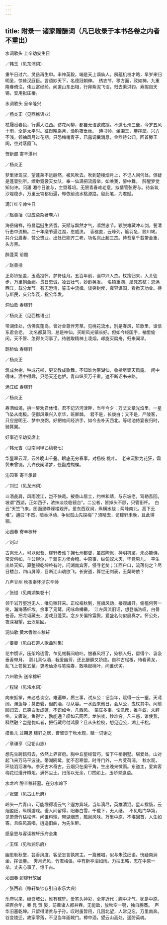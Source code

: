 ```yaml
---
---
---
```

title: 附录一 诸家赠酬词（凡已收录于本书各卷之内者不重出）
---




水调歌头 上辛幼安生日


／韩玉（见东浦词）

重午日过六，灵岳再生申。丰神英毅，端是天上谪仙人。夙蕴机权才略，早岁来归明圣，惊耸汉庭臣。言语妙天下，名德冠朝绅。　绣衣节，移方面，政如神。九重隆眷倚注，伟业富经纶。闻道山东出相，行拜紫泥飞诏，归去秉洪钧。寿嘏自天锡，安用拟庄椿。





水调歌头 呈辛隆兴


／杨炎正（见西樵语业）

杖屦觅春色，行遍大江西。访花问柳，都自无语欲成蹊。不道七州三垒，今岁五风十雨，全是太平时。征辔晚乘月，渔钓夜垂丝。　诗书帅，坐围玉，麈挥犀。兴方不浅，领袖风月过花期。只恐梅梢青子，已露调羹消息，金鼎待公归。回首滕王阁，空对落霞飞。





贺新郎 寄辛潭州


／杨炎正

梦里骖鸾驭，望蓬莱不远翩然，被风吹去。吹到楚楼烟月上，不记人间何处。但疑是蓬壶别所。缥缈霓裳天女队，奉一仙满把流霞举。如唤我，醉中舞。　醉醒梦觉知何许。问潇 湘今日谁与，主盟尊俎。无限青春难老意，拟倩管弦寄与。待新筑沙堤稳步。万里云霄都历遍，却依前流水桃源路。留此笔，为君赋。





满江红辛帅生日


／赵善括（见应斋杂著卷六）

海岳储祥，符昌运挺生贤哲。天赋与飘然才气，凛然忠节。颖脱难藏冲斗剑，誓清行击中流楫。二十年麾节遍江湖，恩威浃。　香穟直，云峰列，觞羽急，鲸川竭。共介公眉寿，赞公贤业。出处已能齐二老，功名岂止超三杰。待吾皇千载带金重，头方黑。





醉蓬莱 前题


／赵善括

正彩铃坠盖，玉燕投怀，梦符佳月。五百年前，诞中兴人杰。杖策归来，入关徒步，万里朝金阙。贯日忠诚，凌云壮气，妙龄英发。　名镇重湖，屡凭态栻；恩满西江，载分龙节。有志澄清，誓击中流楫。谈笑封侯，雍容谋国，看掀天功业。待与斯民，庆公华袞，祝公华发。





洞仙歌 寿稼轩


／杨炎正（见西樵语业）

带湖佳处，仿佛真蓬岛。曾对金尊伴芳草。见桃花流水，别是春风，笙歌里，谁信东君会老。　功名都莫问，总是神仙，买断风光镇长好。但如今经国手，袖里偷闲，天不管、怎得关河事了。待貌取精神上凌烟，却旋买扁舟，归来闻早。





鹊桥仙 寿稼轩


／杨炎正

筑成台榭，种成花柳，更又教成歌舞。不知谁为带湖仙，收拾尽壶天风露。　闲中得味，酒中得趣，只恐天还也妒。青山纵买万千重，遮不断诏书来路。





满江红 寿稼轩


／杨炎正

寿酒如渑，拚一醉劝君休惜。君不记济河津畔，当年今夕：万丈文章光焰里，一星飞坠从南极。便御风乘兴入京华，班卿棘。　君不是，长庚白；又不是，严陵客，只应是明王、梦中良弼。好把袖间经济手，如今去补天西北。等瑶池侍宴夜归时，骑箕翼。





好事近辛幼安席上


／韩元吉（见南涧甲乙稿卷七）

华屋翠云深，云外晚山千叠。眼底无穷春事，对杨枝 桃叶。　老来沉醉为花狂，霜鬓未曾镊。几许夜阑清梦，任翻成蝴蝶。





沁园春 寄辛承旨


／刘过（见龙洲词）

斗酒彘肩，风雨渡江，岂不快哉。被香山居士，约林和靖，与东坡老，驾勒吾回。坡谓“西湖，正如西子，浓抹淡妆临镜台”。二公者，皆掉头不顾，只管衔杯。　白云“天竺飞来。图画里峥嵘楼观开。爱东西双涧，纵横水绕；两峰南北，高下云堆”。逋曰“不然，暗香浮动，争似孤山先探梅”？须晴去，访稼轩未晚，且此徘徊。





沁园春 寄辛稼轩


／刘过

古岂无人，可以似吾、稼轩者谁？拥七州都督，虽然陶侃，神明机鉴，未必能诗。常衮何如，羊公聊尔，千骑东方侯会稽。中原事，纵匈奴未灭，毕竟男儿。　平生出处天知，算整顿乾坤终有时。问湖南宾客，侵寻老矣；江西户口，流落何之？尽日楼台，四山屏障，目断江山魂欲飞。长安道，算世无刘表，王粲畴依？





八声甘州 秋夜奉怀浙东辛帅


／张镃（见南湖集卷十）

领千岩万壑岂无人，唯见稼轩来。正松梧秋到，旌旗风动，楼观雄开。俯槛何劳一笑，瀚海荡纤埃。余事了凫鹜，闲咏命樽罍。　江左风流旧话，想登临浩叹，白骨苍苔。把龙韬藏去，游戏且蓬莱。念乡关偏怜霜鬓，爱盛名何似展真才。怀公处，夜深凝望，云汉星回。





洞仙歌 黄木香赠辛稼轩


／姜夔（见白石道人歌曲别集）

花中惯识，压架玲珑雪，乍见缃蕤间琅叶。恨春风将了，染额人归，留得个、袅袅垂香带月。　鹅儿真似酒，我爱幽芳，还比酴醿又娇绝。自种古松根，待看黄龙，乱飞上苍髯五鬣。更老仙添与笔端春，敢唤起桃叶，问谁优劣。





六州歌头 送辛稼轩


／程珌（见洺水词）

向来抵掌，未必总谈空。难遍举，质三事，试从公：记当年，赋得一丘一壑，天鸢阔，渊鱼静；莫击磬，但酌酒，尽从容。一水西来他日，会从公，曳杖其中。问前回归去，已笑白发成蓬，不识如今，几西风。　蒙庄多事，论虱豕，推羊蚁，未辞终。又骤说，鱼得计，孰能通？叹如云网罟，龙伯啖，眇难穷。凡三惑，谁使我，释然融？岂是匏瓜者，把行藏尽付鸿蒙？且从头检校，想见迎公，湖上千松。





摸鱼儿 过期思 稼轩之居，曹留饮于秋水观，赋一词谢之


／章谦亨（见铅山志）

想先生跨鹤归去，依然上界官府。胸中丘壑经营巧，留下午桥别墅。堪爱处，山对起飞来万马平波驻。带湖鸥鹭，犹不忍寒盟，时寻门外，一片芰荷浦。　秋水观，环绕滔滔瀑布。参天古木奇古。云烟只在阑干角，生出晚来微雨。东道主，爱宾客梅花烂熳开樽俎。满怀尘土。扫荡以无余，□然如上，玉峤翠瀛语。





水龙吟 酹辛稼轩墓。在分水岭下


／张埜（见古山乐府）

岭头一片青山，可能埋得凌云气？遐方异域，当年滴尽，英雄清泪。星斗撑肠，云烟盈纸，纵横游戏。谩人间留得，阳春白雪，千载下，无人继。　不见戟门华第，见萧萧竹枯松悴。问谁料理，带湖烟景，瓢泉风味。万里中原，不堪回首，人生如寄。且临风高唱，逍遥旧曲，为先生醉。





感皇恩与客读稼轩乐府全集


／王恽（见秋涧乐府）

幽思耿秋堂，芸香风度，客至忘言孰宾主。一篇雅唱，似与朱弦细语。恍疑南涧坐，挥谈麈。　霁月光风，竹君梅侣，中有新亭泪如雨。力扶王略，志在中原一举。丈夫心事了，惊千古。





沁园春 酹稼轩故居


／张西岩（稼轩集钞存引自永乐大典）

乐府以来，继吾坡公，惟有稼轩。爱笔头神彩，全非近代；胸中才气，犹是中原。把百余年，秦 晁 贺 晏，前辈诸人都并吞。无能敌，放秋空一鹗，独自腾鶱。　声华旧塞乾坤。只留得清贫与子孙。叹时虽暂用，几回北望，人常见忘，万里南奔。谷变陵迁，故家零落，不见当年画戟门。樽中酒，望云山高处，遥酹英魂。